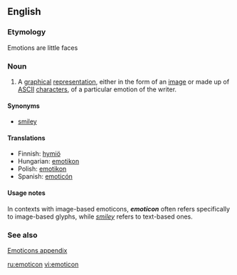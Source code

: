 {{wikipedia}}
==English==

===Etymology===
{{blend|emotion|icon}}
<nowiki>Emotions are little faces</nowiki>

===Noun===
{{en-noun}} 

# A [[graphical]] [[representation]], either in the form of an [[image]] or made up of [[ASCII]] [[character]]s, of a particular emotion of the writer.

====Synonyms====
*[[smiley]]

====Translations====
*Finnish: [[hymiö]]
*Hungarian: [[emotikon]]
*Polish: [[emotikon]] {{m}}
*Spanish: [[emoticón]] {{m}}

====Usage notes====
In contexts with image-based emoticons, '''''emoticon''''' often refers specifically to image-based glyphs, while ''[[smiley]]'' refers to text-based ones.

===See also===
[[Appendix:Emoticons|Emoticons appendix]]

[[ru:emoticon]]
[[vi:emoticon]]